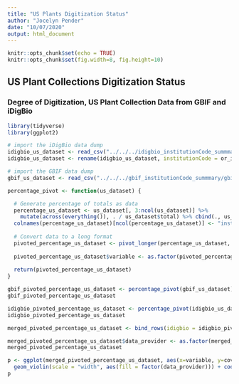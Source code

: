 ```yaml
---
title: "US Plants Digitization Status"
author: "Jocelyn Pender"
date: "10/07/2020"
output: html_document
---
```


```r
knitr::opts_chunk$set(echo = TRUE)
knitr::opts_chunk$set(fig.width=8, fig.height=10) 

```

## US Plant Collections Digitization Status

### Degree of Digitization, US Plant Collection Data from GBIF and iDigBio

```r
library(tidyverse)
library(ggplot2)
```


```r
# import the iDigBio data dump
idigbio_us_dataset <- read_csv("../../../idigbio_institutionCode_summmary/idigbio_institutionCode_MIDS_2020.07.11.csv")
idigbio_us_dataset <- rename(idigbio_us_dataset, institutionCode = or_institutionCode) # consistency with gbif dataset

# import the GBIF data dump
gbif_us_dataset <- read_csv("../../../gbif_institutionCode_summmary/gbif_us_institutionCode_MIDS_2020.07.08.csv")
```


```r

percentage_pivot <- function(us_dataset) {

  # Generate percentage of totals as data
  percentage_us_dataset <- us_dataset[, 3:ncol(us_dataset)] %>%
    mutate(across(everything()), . / us_dataset$total) %>% cbind(., us_dataset$institutionCode)
  colnames(percentage_us_dataset)[ncol(percentage_us_dataset)] <- "institutionCode" # clean up yucky column name after cbind operation
  
  # Convert data to a long format
  pivoted_percentage_us_dataset <- pivot_longer(percentage_us_dataset, -institutionCode, names_to = "variable", values_to = "coverage")
  
  pivoted_percentage_us_dataset$variable <- as.factor(pivoted_percentage_us_dataset$variable) # prepare data type for violin plots
  
  return(pivoted_percentage_us_dataset)
}
```

```r
gbif_pivoted_percentage_us_dataset <- percentage_pivot(gbif_us_dataset)
gbif_pivoted_percentage_us_dataset
```


```r
idigbio_pivoted_percentage_us_dataset <- percentage_pivot(idigbio_us_dataset)
idigbio_pivoted_percentage_us_dataset
```


```r
merged_pivoted_percentage_us_dataset <- bind_rows(idigbio = idigbio_pivoted_percentage_us_dataset, gbif = gbif_pivoted_percentage_us_dataset, .id = "data_provider")

merged_pivoted_percentage_us_dataset$data_provider <- as.factor(merged_pivoted_percentage_us_dataset$data_provider) # prepare data type for violin plots
merged_pivoted_percentage_us_dataset
```

```r
p <- ggplot(merged_pivoted_percentage_us_dataset, aes(x=variable, y=coverage)) + 
  geom_violin(scale = "width", aes(fill = factor(data_provider))) + coord_flip() 
p
```

